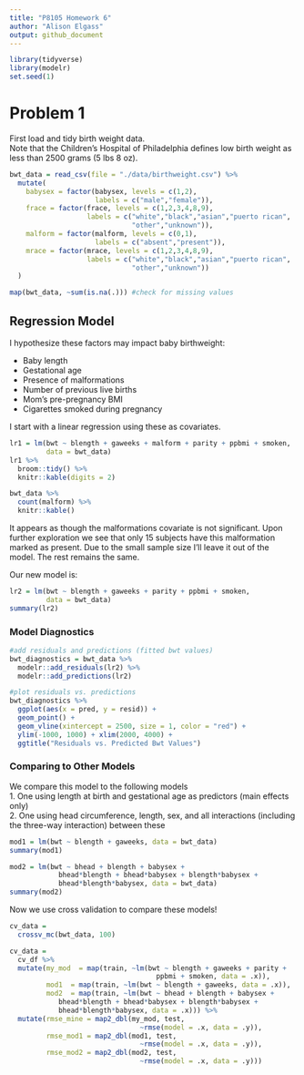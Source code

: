 ```yaml
---
title: "P8105 Homework 6"
author: "Alison Elgass"
output: github_document
---
```


```r
library(tidyverse)
library(modelr)
set.seed(1)
```

# Problem 1
First load and tidy birth weight data.  
Note that the Children's Hospital of Philadelphia defines low birth weight as less than 2500 grams (5 lbs 8 oz).
```r
bwt_data = read_csv(file = "./data/birthweight.csv") %>% 
  mutate(
    babysex = factor(babysex, levels = c(1,2), 
                     labels = c("male","female")),
    frace = factor(frace, levels = c(1,2,3,4,8,9), 
                   labels = c("white","black","asian","puerto rican",
                              "other","unknown")),
    malform = factor(malform, levels = c(0,1), 
                     labels = c("absent","present")),
    mrace = factor(mrace, levels = c(1,2,3,4,8,9), 
                   labels = c("white","black","asian","puerto rican",
                              "other","unknown"))
  )

map(bwt_data, ~sum(is.na(.))) #check for missing values

```

## Regression Model
I hypothesize these factors may impact baby birthweight:  

* Baby length
* Gestational age
* Presence of malformations
* Number of previous live births
* Mom's pre-pregnancy BMI
* Cigarettes smoked during pregnancy  

I start with a linear regression using these as covariates.
```r
lr1 = lm(bwt ~ blength + gaweeks + malform + parity + ppbmi + smoken,
         data = bwt_data)
lr1 %>% 
  broom::tidy() %>% 
  knitr::kable(digits = 2)

bwt_data %>% 
  count(malform) %>% 
  knitr::kable()
```

It appears as though the malformations covariate is not significant. Upon further exploration we see that only 15 subjects have this malformation marked as present. Due to the small sample size I'll leave it out of the model. The rest remains the same.  
  
Our new model is:

```r
lr2 = lm(bwt ~ blength + gaweeks + parity + ppbmi + smoken,
         data = bwt_data)
summary(lr2)
```

### Model Diagnostics
```r
#add residuals and predictions (fitted bwt values)
bwt_diagnostics = bwt_data %>% 
  modelr::add_residuals(lr2) %>% 
  modelr::add_predictions(lr2)

#plot residuals vs. predictions
bwt_diagnostics %>% 
  ggplot(aes(x = pred, y = resid)) +
  geom_point() +
  geom_vline(xintercept = 2500, size = 1, color = "red") +
  ylim(-1000, 1000) + xlim(2000, 4000) +
  ggtitle("Residuals vs. Predicted Bwt Values")

```

### Comparing to Other Models
We compare this model to the following models  
1. One using length at birth and gestational age as predictors (main effects only)  
2. One using head circumference, length, sex, and all interactions (including the three-way interaction) between these  
```r
mod1 = lm(bwt ~ blength + gaweeks, data = bwt_data)
summary(mod1)

mod2 = lm(bwt ~ bhead + blength + babysex + 
            bhead*blength + bhead*babysex + blength*babysex +
            bhead*blength*babysex, data = bwt_data)
summary(mod2)
```

Now we use cross validation to compare these models!
```r
cv_data = 
  crossv_mc(bwt_data, 100)

cv_data = 
  cv_df %>% 
  mutate(my_mod  = map(train, ~lm(bwt ~ blength + gaweeks + parity + 
                                    ppbmi + smoken, data = .x)),
         mod1  = map(train, ~lm(bwt ~ blength + gaweeks, data = .x)),
         mod2  = map(train, ~lm(bwt ~ bhead + blength + babysex + 
            bhead*blength + bhead*babysex + blength*babysex +
            bhead*blength*babysex, data = .x))) %>% 
  mutate(rmse_mine = map2_dbl(my_mod, test, 
                                ~rmse(model = .x, data = .y)),
         rmse_mod1 = map2_dbl(mod1, test, 
                                ~rmse(model = .x, data = .y)),
         rmse_mod2 = map2_dbl(mod2, test, 
                                ~rmse(model = .x, data = .y)))
```

